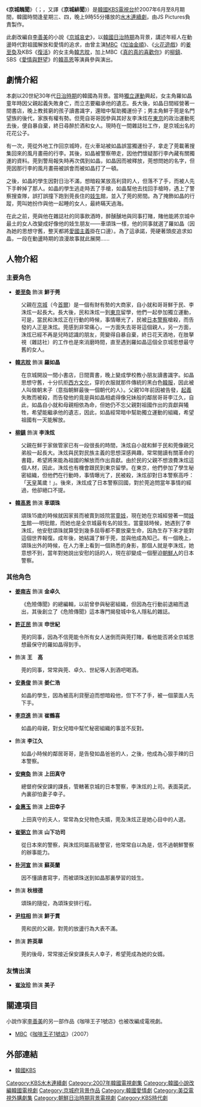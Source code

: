 {{noteTA
|1=姜
|2=鮮于
}}
{{Infobox Television
| show_name      = 京城醜聞
| original_name  = {{lang|ko|경성스캔들}}
| image          = [[File:Seoul_Scandal_kbs.jpg|250px]]
| caption        = 
| genre          = 
| format         = [[愛情|愛情]]
| creator        = 
| developer      = 
| writer         = [[陳秀完|陳秀完]]
| director       = [[韓俊瑞|韓俊瑞]]
| creative_director = 
| presenter         = 
| starring       = [[姜至奐|姜至奐]]、[[韓志旼|韓志旼]]、[[柳鎮_(韓國)|柳鎮]]、<br>[[韓高恩|韓高恩]]
| slogan         =  
| theme_music_composer = 
| opentheme            = 
| endtheme             = 
| composer             = 
| country        = {{KOR}}
| language       = [[韓語|韓語]]
| num_seasons    = <!-- or num_series -->
| num_episodes   = 16
| list_episodes  = 
| location       = {{KOR}}
| runtime        = 約60分鐘（含廣告）
| company        = JS Pictures
| executive_producer = [[鄭成孝|鄭成孝]]
| producer           = [[李政燮|李政燮]]
| distributor    = 
| channel        = [[KBS第2頻道|KBS 2TV]]
| picture_format = 
| audio_format   = 
| first_run      = {{KOR}}
| first_aired    = {{Nowrap begin}}{{Start date|2007|6|6}}
| last_aired     = {{End date|2007|8|1}}{{Nowrap end}}
| preceded_by    = <!--只適用於系列作品-->
| followed_by    = 
| related        =
| status         = 
| website        = http://www.kbs.co.kr/drama/seoulscandal/%20%E9%9F%93%E5%9C%8BKBS
| production_website = 
}}
《'''京城醜聞'''》（{{lang-ko|'''경성스캔들'''}}；{{lang-en|'''Seoul Scandal'''}}，又譯《'''京城緋聞'''》）是[[大韩民国|韓國]][[韓國放送公社|KBS電視台]]於2007年6月至8月期間，韓國時間逢星期三、四，晚上9時55分播放的[[KBS水木連續劇|水木連續劇]]，由JS Pictures負責製作。

此劇改編自[[善美|李善美]]的小說《[[京城哀史|京城哀史]]》，以[[朝鮮日治時期|韓國日治時期]]為背景，講述年經人在動盪時代對祖國解放和愛情的追求，由曾主演[[MBC|MBC]]《[[加油金順|加油金順]]》、《[[火花遊戲|火花遊戲]]》的[[姜至奐|姜至奐]]及KBS《[[復活_(電視劇)|復活]]》的女主角[[韓志旼|韓志旼]]，加上MBC《[[真的真的喜歡你|真的真的喜歡你]]》的[[柳鎮_(韓國)|柳鎮]]、SBS《[[愛情與野望|愛情與野望]]》的[[韓高恩|韓高恩]]等演員參與演出。

==劇情介紹==

本劇以20世紀30年代[[朝鮮日治時期|日治時期]]的韓國為背景。當時[[韓國獨立運動|獨立運動]]興起，女主角羅如晶童年時因父親起義失敗身亡，而立志要繼承他的遺志。長大後，如晶日間經營著一間書店，晚上教貧窮的孩子讀書識字，還暗中幫助獨運份子；男主角鮮于莞是名門望族的後代，家族有權有勢。但莞自哥哥因參與其好友李洙炫在[[東京|東京]]的政治運動死去後，便自暴自棄，終日尋醉於酒和女人。現時在一間雜誌社工作，是京城出名的花花公子。

有一次，莞從外地工作回京城時，在火車站被如晶誤當獨運份子，拿走了莞載著搜集回來的風月畫冊的行李。其後，如晶被警察帶走，因他們懷疑那行李內藏有關獨運的資料。莞到警局報失時再次偶到如晶，如晶因而被釋放，莞想問她的名字，但莞因那行李的風月畫冊被誤會而被如晶打了一頓。

之後，如晶的學生因對日治不滿，想暗殺某放高利貸的人，但落不了手，而被人先下手幹掉了那人。如晶的學生逃走時丟了手槍，如晶幫他去找回手槍時，遇上了警察搜查隊，誤打誤撞下跑到莞長住的[[妓生|妓生]]館，並入了莞的房間。為了掩飾如晶的行蹤，莞叫她扮作與他一起睡的女人，最終瞞天過海。

在此之前，莞與他在雜誌社的同事飲酒時，醉醺醺地與同事打賭，賭他能將京城中最土的女人改變成好像他的妓生朋友——車頌珠一樣，他的同事就選了羅如晶（因為她的思想守舊，整天都將[[愛國主義|愛國主義]]掛在口邊）。為了這承諾，莞硬著頭皮追求如晶，一段在動盪時期的浪漫故事就此展開……

==人物介紹==
===主要角色===
*'''[[姜至奐|姜至奐]]''' 飾演 '''鮮于莞'''
:父親在[[京城府|京城]]（今[[首爾|首爾]]）是一個有財有勢的大商家，自小就和哥哥鮮于民、李洙炫一起長大。長大後，民和洙炫一到[[东京|東京]]留學，他們一起參加獨立運動，可是，當民和洙炫正在行動的時候，事情曝光了，民被[[日本警察|日本警察]]槍殺，而告發的人正是洙炫。莞感到非常痛心，一方面失去哥哥這個親人，另一方面，洙炫已經不再是兒時認識的朋友，莞變得自暴自棄，終日花天酒地，在肢拏視（雜誌社）的工作也是來消磨時間，直至遇到羅如晶這個全京城思想最守舊的女人。
*'''[[韓志旼|韓志旼]]''' 飾演 '''羅如晶'''
:在京城開設一間小書店，日間賣書，晚上變成學校教小朋友讀書識字。如晶思想守舊，十分抗拒[[西方文化|西方文化]]，穿的衣服就那件傳統的黑白色[[韓服|韓服]]，因此被人叫做朝末子（意指朝鮮最後一個朝代的人）。父親10年前因被告發，[[舉事|起義]]失敗而被殺，而告發他的竟是與如晶相處得像兄妹般的鄰居哥哥李江久，自此，如晶自小就和母親相依為命，但她仍不忘父親對祖國作出的貢獻與犧牲，希望能繼承他的遺志，因此，如晶經常暗中幫助獨立運動的組織，希望祖國有一天能解放。
*'''[[柳鎮_(韓國)|柳鎮]]''' 飾演 '''李洙炫'''
:父親在鮮于家做管家已有一段很長的時間，洙炫自小就和鮮于民和莞像親兄弟般一起長大。洙炫與民對民族主義的思想深感興趣，常常閱讀有關革命的書籍，希望將來能為祖國的解放而作出貢獻。由於民的父親不想浪費洙炫這個人材，因此，洙炫也有機會跟民到東京留學。在東京，他們參加了學生秘密組織，但他們在行動時，事情曝光了，民被殺，洙炫卻對日本警察高呼：「[[日本天皇|天皇]]萬歲！」。後來，洙炫成了日本警察回國，對於莞追問當年事情的經過，他卻絕口不提。
*'''[[韓高恩|韓高恩]]''' 飾演 '''車頌珠'''
:頌珠15歲的時候就因家貧而被賣到妓院當[[童妓|童妓]]，現在她在京城經營著一間[[妓生|妓生]]館──明玭館，而她也是全京城最有名的妓生。當童妓時候，她遇到了李洙炫，他安慰頌珠就算受到幾多屈辱都不要放棄生命，因為生存下來才能對這個世界報復。成年後，她結識了鮮于莞，並與他成為知己。有一個晚上，頌珠出外的時候，在人力車上看到一個熟悉的身影，那個人就是李洙炫，她意想不到，當年對她說出安慰的話的人，現在卻變成一個壓迫[[朝鮮人|朝鮮人]]的日本警察。

===其他角色===
*'''[[姜南吉|姜南吉]]''' 飾演 '''金卓久'''
:《危險傳聞》的總編輯，以前曾參與秘密組織，但因為在行動前退縮而退出，其後創立了《危險傳聞》這本專門揭發城中名人隱私的雜誌。
*'''[[許正民|許正民]]''' 飾演 '''申世紀'''
:莞的同事，因為不信莞能令所有女人迷倒而與莞打賭，看他能否將全京城思想最保守的羅如晶得到手。
*'''{{link-ko|高明煥|고명환}}''' 飾演 '''王　高'''
:莞的同事，常常與莞、卓久、世紀等人到酒吧喝酒。
*'''[[安勇俊|安勇俊]]''' 飾演 '''姜仁浩'''
:如晶的學生，因為被高利貸壓迫而想暗殺他，但下不了手，被一個蒙面人先下手。
*'''[[李京進|李京進]]''' 飾演 '''崔鶴喜'''
:如晶的母親，對女兒暗中幫忙秘密組織的事並不反對。
*'''{{link-ko|尹基元|윤기원 (배우)}}''' 飾演 '''李江久'''
:如晶小時候的鄰居哥哥，是告發如晶爸爸的人，之後，他成為心狠手辣的日本警察。
*'''[[安奭奐|安奭奐]]''' 飾演 '''上田真守'''
:總督府保安課的課長，管轄著京城的日本警察，李洙炫的上司。表面英武，內裏卻怕妻子幸子。
*'''[[金惠玉|金惠玉]]''' 飾演 '''上田幸子'''
:上田真守的夫人，常常為女兒物色夫婿，莞及洙炫正是她心目中的人選。
*'''[[崔弼立|崔弼立]]''' 飾演 '''山下功司'''
:從日本來的警察，與洙炫同屬高級警官，他常常自以為是，信不過朝鮮警察的辦事能力。
*'''[[朴河宣|朴河宣]]''' 飾演 '''蘇英蘭'''
:因不懂讀書寫字，而被頌珠送到如晶那裏學習的妓生。
*'''{{link-ko|張泰生|장태성 (배우)}}''' 飾演 '''秋根德'''
:頌珠的隨從，為頌珠安排行程。
*'''[[尹柱相|尹柱相]]''' 飾演 '''鮮于貫'''
:莞和民的父親，對莞的放盪行為大表不滿。
*'''{{link-ko|尹藝熙|윤예희}}''' 飾演 '''許英華'''
:莞的後母，常常接近保安課長夫人幸子，希望莞成為她的女婿。

===友情出演===
*'''[[崔汝珍|崔汝珍]]''' 飾演 '''美子'''

==關連項目==
小說作家[[李善美|李善美]]的另一部作品《咖啡王子1號店》也被改編成電視劇。
*[[文化廣播公司|MBC]]《[[咖啡王子1號店|咖啡王子1號店]]》（2007）

==外部連結==
* [http://www.kbs.co.kr/drama/seoulscandal/ 韓國KBS]{{Wayback|url=http://www.kbs.co.kr/drama/seoulscandal/ |date=20100402080113 }} {{ko}}

{{電視節目的變遷
|寬度=70%
|電視台={{KOR}} [[韓國放送公社|KBS]] [[KBS第2頻道|2TV]]
|播放檔次=[[KBS水木連續劇|水木劇]]
|節目名稱=京城醜聞<br />（2007年6月6日－2007年8月1日）
|上一節目=[[魔王_(韓國電視劇)|魔王]]<br />（2007年3月21日－2007年5月24日）
|下一節目={{link-ko|死六臣 (韓國電視劇)|사육신 (드라마)|死六臣}}<br />（2007年8月8日－2007年11月1日）
}}
{{KBS水木連續劇}}
{{JS Pictures}}
{{南韓古裝/年代電視劇}}
{{DEFAULTSORT:Seoul Scandal}}
[[Category:KBS水木連續劇|Category:KBS水木連續劇]]
[[Category:2007年韓國電視劇集|Category:2007年韓國電視劇集]]
[[Category:韓國小說改編韓國電視劇|Category:韓國小說改編韓國電視劇]]
[[Category:京城府背景作品|Category:京城府背景作品]]
[[Category:韓國愛情劇|Category:韓國愛情劇]]
[[Category:美亞電視外購劇集|Category:美亞電視外購劇集]]
[[Category:朝鮮日治時期背景電視劇|Category:朝鮮日治時期背景電視劇]]
[[Category:KBS時代劇|Category:KBS時代劇]]